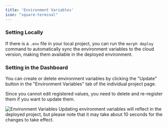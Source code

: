 ```yaml
---
title: 'Environment Variables'
icon: "square-terminal"
---
```


### Setting Locally

If there is a `.env` file in your local project, you can run the `morph deploy` command to automatically sync the environment variables to the cloud version, making them available in the deployed environment.

### Setting in the Dashboard

You can create or delete environment variables by clicking the "Update" button in the "Environment Variables" tab of the individual project page.

Since you cannot edit registered values, you need to delete and re-register them if you want to update them.

<img src="/assets/images/docs/envvars.png" alt="Environment Variables" />

<Warning>
Updating environment variables will reflect in the deployed project, but please note that it may take about 10 seconds for the changes to take effect.
</Warning>